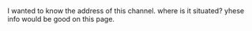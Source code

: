 <article id="9341992" title=Talk:Falgun Music>
	<talkpage id="9341992" title="Talk:Falgun Music">
{{WP Bangladesh|class=stub|importance=low|photo=9}} 
I wanted to know the address of this channel. where is it situated? yhese info would be good on this page.
	</talkpage>
</article>